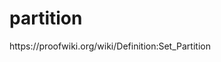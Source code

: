 # partition {-}

\begin{align*}
 & \left\{ A_{i}\right\} _{i\in I}=\left\{ A_{i}\middle|i\in I\right\} \text{ is a partition of a set }A\\
\Leftrightarrow & \begin{cases}
\forall i\in I\left(A_{i}\ne\emptyset\right)\\
A=\bigcup\limits _{i\in I}A_{i}\\
\forall i,j\in I\left(i\ne j\Rightarrow A_{i}\cap A_{j}=\emptyset\right)
\end{cases}
\end{align*}

https://proofwiki.org/wiki/Definition:Set_Partition